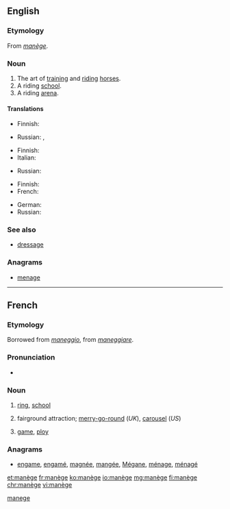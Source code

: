 ==English==

===Etymology===
From {{etyl|fr|en}} ''[[#French|manège]]''.

===Noun===
{{en-noun|-}}

# The art of [[training]] and [[riding]] [[horse]]s.
# A riding [[school]].
# A riding [[arena]].

====Translations====
{{trans-top|art}}
* Finnish: {{t+|fi|ratsastus}}
{{trans-mid}}
* Russian: {{t-|ru|искусство верховой езды|n|tr=iskússtvo verxovój jezdý|sc=Cyrl}} {{qualifier|art of riding}}, {{t-|ru|искусство дрессировки лошадей|n|tr=iskússtvo dressiróvki lošadéj|sc=Cyrl}} {{qualifier|art of training}}
{{trans-bottom}}

{{trans-top|school}}
* Finnish: {{t-|fi|ratsastuskoulu}}
* Italian: {{t+|it|maneggio|m}}
{{trans-mid}}
* Russian: {{t-|ru|школа верховой езды|f|tr=škóla verxovój jezdý|sc=Cyrl}}
{{trans-bottom}}

{{trans-top|arena}}
* Finnish: {{t+|fi|maneesi}}
* French: {{t+|fr|manège|m}}
{{trans-mid}}
* German: {{t+|de|Manege|f}}
* Russian: {{t+|ru|манеж|m|tr=manéž|sc=Cyrl}}
{{trans-bottom}}

===See also===
* [[dressage]]

===Anagrams===
* [[menage#English|menage]]

[[Category:English terms spelled with È|manege]]

----

==French==

===Etymology===
Borrowed from {{etyl|it|fr}} ''[[maneggio]]'', from ''[[maneggiare]]''.

===Pronunciation===
* {{IPA|/manɛʒ/|lang=fr}}

===Noun===
{{fr-noun|m|sort=manege}}

# {{context|horse riding|lang=fr}} [[ring]], [[school]]
# fairground attraction; [[merry-go-round]] (''UK''), [[carousel]] (''US'')
# {{context|figuratively|lang=fr}} [[game]], [[ploy]]

===Anagrams===
* [[engame#French|engame]], [[engamé#French|engamé]], [[magnée#French|magnée]], [[mangée#French|mangée]], [[Mégane#French|Mégane]], [[ménage#French|ménage]], [[ménagé#French|ménagé]]

[[et:manège]]
[[fr:manège]]
[[ko:manège]]
[[io:manège]]
[[mg:manège]]
[[fi:manège]]
[[chr:manège]]
[[vi:manège]]
